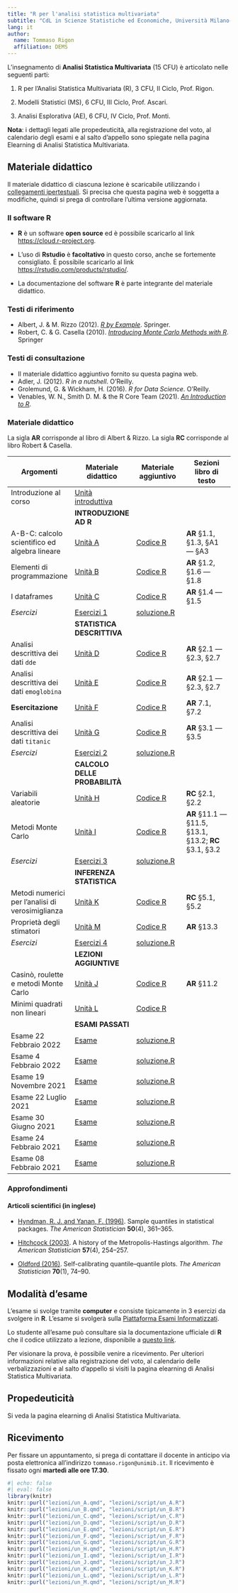 ```yaml
---
title: "R per l'analisi statistica multivariata"
subtitle: "CdL in Scienze Statistiche ed Economiche, Università Milano-Bicocca"
lang: it
author:
  name: Tommaso Rigon
  affiliation: DEMS
---
```


L'insegnamento di **Analisi Statistica Multivariata** (15 CFU) è articolato nelle seguenti parti:

1.  R per l'Analisi Statistica Multivariata (R), 3 CFU, II Ciclo, Prof. Rigon.

2.  Modelli Statistici (MS), 6 CFU, III Ciclo, Prof. Ascari.

3.  Analisi Esplorativa (AE), 6 CFU, IV Ciclo, Prof. Monti.

**Nota**: i dettagli legati alle propedeuticità, alla registrazione del voto, al calendario degli esami e al salto d'appello sono spiegate nella pagina Elearning di Analisi Statistica Multivariata.

## Materiale didattico

Il materiale didattico di ciascuna lezione è scaricabile utilizzando i [collegamenti ipertestuali](). Si precisa che questa pagina web è soggetta a modifiche, quindi si prega di controllare l'ultima versione aggiornata.

### Il software R

-   **R** è un software **open source** ed è possibile scaricarlo al link <https://cloud.r-project.org>.

-   L'uso di **Rstudio** è **facoltativo** in questo corso, anche se fortemente consigliato. È possibile scaricarlo al link <https://rstudio.com/products/rstudio/>.

-   La documentazione del software **R** è parte integrante del materiale didattico.

### Testi di riferimento

-   Albert, J. & M. Rizzo (2012). [*R by Example*](https://link.springer.com/content/pdf/10.1007%2F978-1-4614-1365-3.pdf). Springer.\
-   Robert, C. & G. Casella (2010). [*Introducing Monte Carlo Methods with R*](https://link.springer.com/content/pdf/10.1007%2F978-1-4419-1576-4.pdf). Springer

### Testi di consultazione

-   Il materiale didattico aggiuntivo fornito su questa pagina web.
-   Adler, J. (2012). *R in a nutshell*. O'Reilly.
-   Grolemund, G. & Wickham, H. (2016). *R for Data Science*. O'Reilly.
-   Venables, W. N., Smith D. M. & the R Core Team (2021). [*An Introduction to R*](https://cran.r-project.org/doc/manuals/r-release/R-intro.pdf).

### Materiale didattico

La sigla **AR** corrisponde al libro di Albert & Rizzo. La sigla **RC** corrisponde al libro Robert & Casella.

| Argomenti                                        | Materiale didattico                         | Materiale aggiuntivo                        | Sezioni libro di testo                                  |
|------------------|------------------|------------------|--------------------|
| Introduzione al corso                            | [Unità introduttiva](lezioni/un_intro.html) |                                             |                                                         |
|                                                  | **INTRODUZIONE AD R**                       |                                             |                                                         |
| A-B-C: calcolo scientifico ed algebra lineare    | [Unità A](lezioni/un_A.html)                | [Codice R](lezioni/script/un_A.R)           | **AR** §1.1, §1.3, §A1 --- §A3                          |
| Elementi di programmazione                       | [Unità B](lezioni/un_B.html)                | [Codice R](lezioni/script/un_B.R)           | **AR** §1.2, §1.6 --- §1.8                              |
| I dataframes                                     | [Unità C](lezioni/un_C.html)                | [Codice R](lezioni/script/un_C.R)           | **AR** §1.4 --- §1.5                                    |
| *Esercizi*                                       | [Esercizi 1](exe/es_1.html)                 | [soluzione.R](exe/es_1.R)                   |                                                         |
|                                                  | **STATISTICA DESCRITTIVA**                  |                                             |                                                         |
| Analisi descrittiva dei dati `dde`               | [Unità D](lezioni/un_D.html)                | [Codice R](lezioni/script/un_D.R)           | **AR** §2.1 --- §2.3, §2.7                              |
| Analisi descrittiva dei dati `emoglobina`        | [Unità E](lezioni/un_E.html)                | [Codice R](lezioni/script/un_E.R)           | **AR** §2.1 --- §2.3, §2.7                              |
| **Esercitazione**                                | [Unità F](lezioni/un_F.html)                | [Codice R](lezioni/script/un_F.R)           | **AR** 7.1, §7.2                                        |
| Analisi descrittiva dei dati `titanic`           | [Unità G](lezioni/un_G.html)                | [Codice R](lezioni/script/un_G.R)           | **AR** §3.1 --- §3.5                                    |
| *Esercizi*                                       | [Esercizi 2](exe/es_2.html)                 | [soluzione.R](exe/es_2.R)                   |                                                         |
|                                                  | **CALCOLO DELLE PROBABILITÀ**               |                                             |                                                         |
| Variabili aleatorie                              | [Unità H](lezioni/un_H.html)                | [Codice R](lezioni/script/un_H.R)           | **RC** §2.1, §2.2                                       |
| Metodi Monte Carlo                               | [Unità I](lezioni/un_I.html)                | [Codice R](lezioni/script/un_I.R)           | **AR** §11.1 --- §11.5, §13.1, §13.2; **RC** §3.1, §3.2 |
| *Esercizi*                                       | [Esercizi 3](exe/es_3.html)                 | [soluzione.R](exe/es_3.R)                   |                                                         |
|                                                  | **INFERENZA STATISTICA**                    |                                             |                                                         |
| Metodi numerici per l'analisi di verosimiglianza | [Unità K](lezioni/un_K.html)                | [Codice R](lezioni/script/un_K.R)           | **RC** §5.1, §5.2                                       |
| Proprietà degli stimatori                        | [Unità M](lezioni/un_M.html)                | [Codice R](lezioni/script/un_M.R)           | **AR** §13.3                                            |
| *Esercizi*                                       | [Esercizi 4](exe/es_4.html)                 | [soluzione.R](exe/es_4.R)                   |                                                         |
|                                                  | **LEZIONI AGGIUNTIVE**                      |                                             |                                                         |
| Casinò, roulette e metodi Monte Carlo            | [Unità J](lezioni/un_J.html)                | [Codice R](lezioni/script/un_J.R)           | **AR** §11.2                                            |
| Minimi quadrati non lineari                      | [Unità L](lezioni/un_L.html)                | [Codice R](lezioni/script/un_L.R)           |                                                         |
|                                                  | **ESAMI PASSATI**                           |                                             |                                                         |
| Esame 22 Febbraio 2022                           | [Esame](esami/esame_22_02_2022.html)        | [soluzione.R](esami/soluzione_22_02_2022.R) |                                                         |
| Esame 4 Febbraio 2022                            | [Esame](esami/esame_04_02_2022.html)        | [soluzione.R](esami/soluzione_04_02_2022.R) |                                                         |
| Esame 19 Novembre 2021                           | [Esame](esami/esame_19_11_2021.html)        | [soluzione.R](esami/soluzione_19_11_2021.R) |                                                         |
| Esame 22 Luglio 2021                             | [Esame](esami/esame_22_07_2021.html)        | [soluzione.R](esami/soluzione_22_07_2021.R) |                                                         |
| Esame 30 Giugno 2021                             | [Esame](esami/esame_30_06_2021.html)        | [soluzione.R](esami/soluzione_30_06_2021.R) |                                                         |
| Esame 24 Febbraio 2021                           | [Esame](esami/esame_24_02_2021.html)        | [soluzione.R](esami/soluzione_24_02_2021.R) |                                                         |
| Esame 08 Febbraio 2021                           | [Esame](esami/esame_08_02_2021.html)        | [soluzione.R](esami/soluzione_08_02_2021.R) |                                                         |

### Approfondimenti

#### Articoli scientifici (in inglese)

-   [Hyndman, R. J. and Yanan, F. (1996)](approfondimenti/Hyndman1996.pdf). Sample quantiles in statistical packages. *The American Statistician* **50**(4), 361--365.

-   [Hitchcock (2003)](approfondimenti/Hitchcock2003.pdf). A history of the Metropolis-Hastings algorithm. *The American Statistician* **57**(4), 254--257.

-   [Oldford (2016)](approfondimenti/Oldford2016.pdf). Self-calibrating quantile--quantile plots. *The American Statistician* **70**(1), 74--90.

## Modalità d'esame

L'esame si svolge tramite **computer** e consiste tipicamente in $3$ esercizi da svolgere in **R**. L'esame si svolgerà sulla [Piattaforma Esami Informatizzati](https://esamionline.elearning.unimib.it/login/index.php).

Lo studente all'esame può consultare sia la documentazione ufficiale di **R** che il codice utilizzato a lezione, disponibile a [questo link](lezioni/script.zip).

Per visionare la prova, è possibile venire a ricevimento. Per ulteriori informazioni relative alla registrazione del voto, al calendario delle verbalizzazioni e al salto d'appello si visiti la pagina elearning di Analisi Statistica Multivariata.

## Propedeuticità

Si veda la pagina elearning di Analisi Statistica Multivariata.

## Ricevimento

Per fissare un appuntamento, si prega di contattare il docente in anticipo via posta elettronica all'indirizzo `tommaso.rigon@unimib.it`. Il ricevimento è fissato ogni **martedì alle ore 17.30**.

```r
#| echo: false
#| eval: false
library(knitr)
knitr::purl("lezioni/un_A.qmd", "lezioni/script/un_A.R")
knitr::purl("lezioni/un_B.qmd", "lezioni/script/un_B.R")
knitr::purl("lezioni/un_C.qmd", "lezioni/script/un_C.R")
knitr::purl("lezioni/un_D.qmd", "lezioni/script/un_D.R")
knitr::purl("lezioni/un_E.qmd", "lezioni/script/un_E.R")
knitr::purl("lezioni/un_F.qmd", "lezioni/script/un_F.R")
knitr::purl("lezioni/un_G.qmd", "lezioni/script/un_G.R")
knitr::purl("lezioni/un_H.qmd", "lezioni/script/un_H.R")
knitr::purl("lezioni/un_I.qmd", "lezioni/script/un_I.R")
knitr::purl("lezioni/un_J.qmd", "lezioni/script/un_J.R")
knitr::purl("lezioni/un_K.qmd", "lezioni/script/un_K.R")
knitr::purl("lezioni/un_L.qmd", "lezioni/script/un_L.R")
knitr::purl("lezioni/un_M.qmd", "lezioni/script/un_M.R")
```
